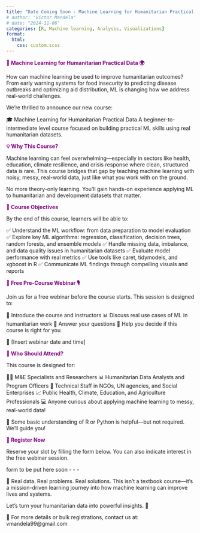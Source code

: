 ```yaml
---
title: "Date Coming Soon - Machine Learning for Humanitarian Practical Data"
# author: "Victor Mandela"
# date: "2024-11-06"
categories: [R, Machine learning, Analysis, Visualizations]
format:
  html:
    css: custom.scss
---
```

<span style="color:#800080; font-weight:bold;">🤖 Machine Learning for Humanitarian Practical Data 🌍</span>

How can machine learning be used to improve humanitarian outcomes? From early warning systems for food insecurity to predicting disease outbreaks and optimizing aid distribution, ML is changing how we address real-world challenges.

We’re thrilled to announce our new course:

🎓 Machine Learning for Humanitarian Practical Data
A beginner-to-intermediate level course focused on building practical ML skills using real humanitarian datasets.

<span style="color:#800080; font-weight:bold;">💡 Why This Course?</span>

Machine learning can feel overwhelming—especially in sectors like health, education, climate resilience, and crisis response where clean, structured data is rare. This course bridges that gap by teaching machine learning with noisy, messy, real-world data, just like what you work with on the ground.

No more theory-only learning. You'll gain hands-on experience applying ML to humanitarian and development datasets that matter.

<span style="color:#800080; font-weight:bold;">🎯 Course Objectives</span>

By the end of this course, learners will be able to:

✅ Understand the ML workflow: from data preparation to model evaluation
✅ Explore key ML algorithms: regression, classification, decision trees, random forests, and ensemble models
✅ Handle missing data, imbalance, and data quality issues in humanitarian datasets
✅ Evaluate model performance with real metrics
✅ Use tools like caret, tidymodels, and xgboost in R
✅ Communicate ML findings through compelling visuals and reports

<span style="color:#800080; font-weight:bold;">🎁 Free Pre-Course Webinar 🎙️</span>

Join us for a free webinar before the course starts. This session is designed to:

👋 Introduce the course and instructors
📊 Discuss real use cases of ML in humanitarian work
🧠 Answer your questions
🎯 Help you decide if this course is right for you

📅 [Insert webinar date and time]

<span style="color:#800080; font-weight:bold;">👥 Who Should Attend?</span>

This course is designed for:

🧑‍🔬 M&E Specialists and Researchers
📊 Humanitarian Data Analysts and Program Officers
🧠 Technical Staff in NGOs, UN agencies, and Social Enterprises
📈 Public Health, Climate, Education, and Agriculture Professionals
💻 Anyone curious about applying machine learning to messy, real-world data!

📌 Some basic understanding of R or Python is helpful—but not required. We’ll guide you!

<span style="color:#800080; font-weight:bold;">📝 Register Now</span>

Reserve your slot by filling the form below. You can also indicate interest in the free webinar session.

form to be put here soon - - -

📣 Real data. Real problems. Real solutions.
This isn’t a textbook course—it’s a mission-driven learning journey into how machine learning can improve lives and systems.

Let’s turn your humanitarian data into powerful insights. 💪

📩 For more details or bulk registrations, contact us at: vmandela99@gmail.com